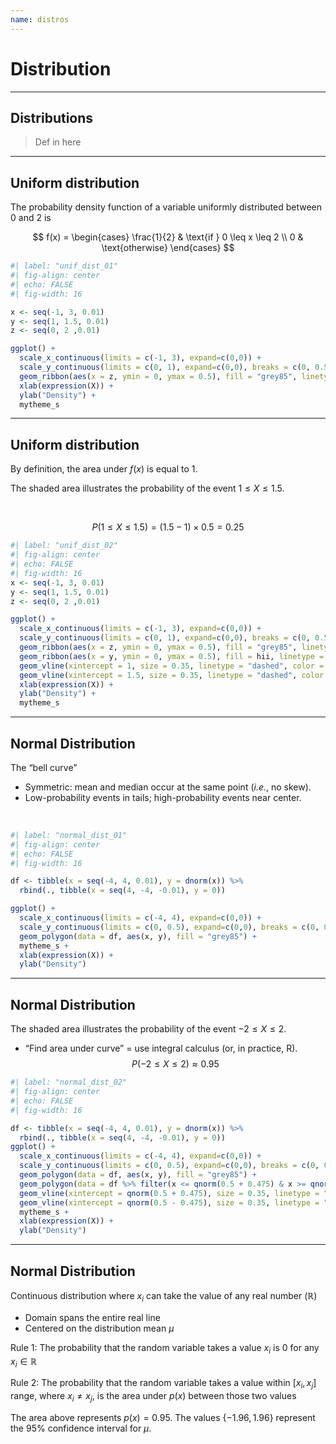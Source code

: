 ```yaml
---
name: distros
---
```


# Distribution {.inverse .notes}

---

## Distributions

> Def in here



---

## Uniform distribution

The probability density function of a variable uniformly distributed between 0 and 2 is

$$
f(x) =
\begin{cases}
  \frac{1}{2} & \text{if } 0 \leq x \leq 2 \\
  0 & \text{otherwise}
\end{cases}
$$

```R
#| label: "unif_dist_01"
#| fig-align: center
#| echo: FALSE
#| fig-width: 16

x <- seq(-1, 3, 0.01)
y <- seq(1, 1.5, 0.01)
z <- seq(0, 2 ,0.01)

ggplot() +
  scale_x_continuous(limits = c(-1, 3), expand=c(0,0)) +
  scale_y_continuous(limits = c(0, 1), expand=c(0,0), breaks = c(0, 0.5, 1), labels = c(0, 0.5, 1)) +
  geom_ribbon(aes(x = z, ymin = 0, ymax = 0.5), fill = "grey85", linetype = "blank") +
  xlab(expression(X)) + 
  ylab("Density") +
  mytheme_s
```

---

## Uniform distribution

By definition, the area under $f(x)$ is equal to 1.

The [shaded area]{.hi} illustrates the probability of the event $1 \leq X \leq 1.5$.

<br>

$$
P(1 \leq X \leq 1.5) = (1.5-1) \times0.5 = 0.25
$$

```R
#| label: "unif_dist_02"
#| fig-align: center
#| echo: FALSE
#| fig-width: 16
x <- seq(-1, 3, 0.01)
y <- seq(1, 1.5, 0.01)
z <- seq(0, 2 ,0.01)

ggplot() +
  scale_x_continuous(limits = c(-1, 3), expand=c(0,0)) +
  scale_y_continuous(limits = c(0, 1), expand=c(0,0), breaks = c(0, 0.5, 1), labels = c(0, 0.5, 1)) +
  geom_ribbon(aes(x = z, ymin = 0, ymax = 0.5), fill = "grey85", linetype = "blank") +
  geom_ribbon(aes(x = y, ymin = 0, ymax = 0.5), fill = hii, linetype = "blank") +
  geom_vline(xintercept = 1, size = 0.35, linetype = "dashed", color = hi) +
  geom_vline(xintercept = 1.5, size = 0.35, linetype = "dashed", color = hi) +
  xlab(expression(X)) + 
  ylab("Density") +
  mytheme_s
```

---

## Normal Distribution

The ["bell curve"]{.hi .note}

- Symmetric: mean and median occur at the same point (_i.e._, no skew).
- Low-probability events in tails; high-probability events near center.

<br>

```R
#| label: "normal_dist_01"
#| fig-align: center
#| echo: FALSE
#| fig-width: 16

df <- tibble(x = seq(-4, 4, 0.01), y = dnorm(x)) %>%
  rbind(., tibble(x = seq(4, -4, -0.01), y = 0))

ggplot() +
  scale_x_continuous(limits = c(-4, 4), expand=c(0,0)) +
  scale_y_continuous(limits = c(0, 0.5), expand=c(0,0), breaks = c(0, 0.5), labels = c(0, 0.5)) +
  geom_polygon(data = df, aes(x, y), fill = "grey85") +
  mytheme_s +
  xlab(expression(X)) + 
  ylab("Density")
```

---

## Normal Distribution

The [shaded area]{.hi} illustrates the probability of the event $-2 \leq X \leq 2$.

- "Find area under curve" [=]{.mono} use integral calculus (or, in practice, [R]{.mono}).
$$
P(-2 \leq X \leq 2) \approx 0.95
$$

```R
#| label: "normal_dist_02"
#| fig-align: center
#| echo: FALSE
#| fig-width: 16

df <- tibble(x = seq(-4, 4, 0.01), y = dnorm(x)) %>%
  rbind(., tibble(x = seq(4, -4, -0.01), y = 0))
ggplot() +
  scale_x_continuous(limits = c(-4, 4), expand=c(0,0)) +
  scale_y_continuous(limits = c(0, 0.5), expand=c(0,0), breaks = c(0, 0.5), labels = c(0, 0.5)) +
  geom_polygon(data = df, aes(x, y), fill = "grey85") +
  geom_polygon(data = df %>% filter(x <= qnorm(0.5 + 0.475) & x >= qnorm(0.5 - 0.475)), aes(x, y), fill = hii) +
  geom_vline(xintercept = qnorm(0.5 + 0.475), size = 0.35, linetype = "dashed", color = hi) +
  geom_vline(xintercept = qnorm(0.5 - 0.475), size = 0.35, linetype = "dashed", color = hi) +
  mytheme_s +
  xlab(expression(X)) + 
  ylab("Density")
```

---

## Normal Distribution


Continuous distribution where $x_i$ can take the value of any real number (${\mathbb{R}}$)

- Domain spans the entire real line
- Centered on the distribution mean $\mu$

[Rule 1:]{.note} The probability that the random variable takes a value $x_i$ is 0 for any $x_i\in {\mathbb{R}}$

[Rule 2:]{.note} The probability that the random variable takes a value within $[x_i,x_j]$ range, where $x_i \neq x_j$, is the area under $p(x)$ between those two values 

The area above represents $p(x)=0.95$. The values $\{-1.96, 1.96\}$ represent the 95% confidence interval for $\mu$.